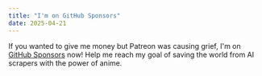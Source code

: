 ```yaml
---
title: "I'm on GitHub Sponsors"
date: 2025-04-21
---
```


If you wanted to give me money but Patreon was causing grief, I'm on [GitHub Sponsors](https://github.com/sponsors/Xe) now! Help me reach my goal of saving the world from AI scrapers with the power of anime.
